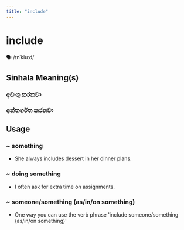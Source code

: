 ```yaml
---
title: "include"
---
```


# include

🗣️ /ɪnˈkluːd/

## Sinhala Meaning(s)

### අඩංගු කරනවා
### අන්තර්ගත කරනවා

## Usage

### ~ something

- She always includes dessert in her dinner plans.


### ~ doing something

- I often ask for extra time on assignments.


### ~ someone/something (as/in/on something)

- One way you can use the verb phrase 'include someone/something (as/in/on something)'

